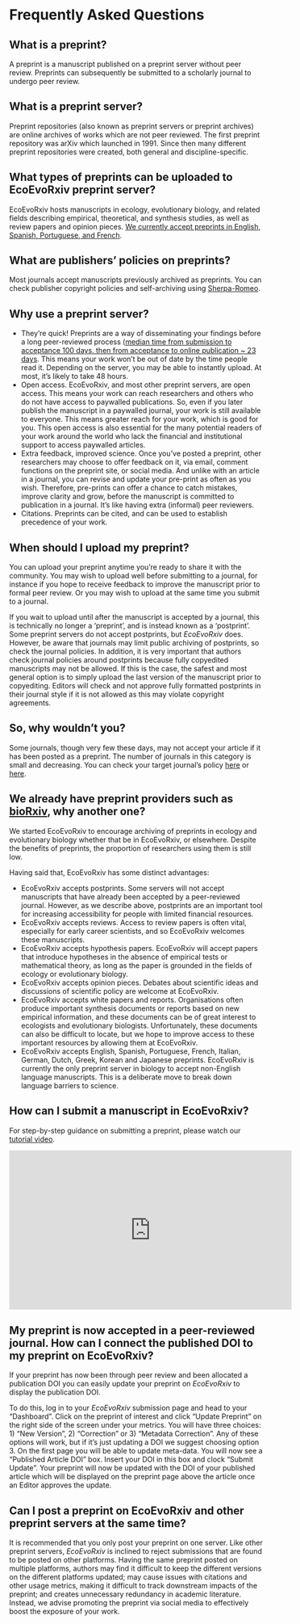 # Frequently Asked Questions 

## What is a preprint? {#whatispreprint}
A preprint is a manuscript published on a preprint server without peer review. Preprints can subsequently be submitted to a scholarly journal to undergo peer review.

## What is a preprint server? {#whatispreprintserver}
Preprint repositories (also known as preprint servers or preprint archives) are online archives of works which are not peer reviewed. The first preprint repository was arXiv which launched in 1991. Since then many different preprint repositories were created, both general and discipline-specific.

## What types of preprints can be uploaded to EcoEvoRxiv preprint server? {#preprinttypes}
EcoEvoRxiv hosts manuscripts in ecology, evolutionary biology, and related fields describing empirical, theoretical, and synthesis studies, as well as review papers and opinion pieces. [We currently accept preprints in English, Spanish, Portuguese, and French](https://www.sortee.org/blog/2023/04/18/2023_ecoevorxiv_languages/). 

## What are publishers' policies on preprints? {#publisherpolicies}
Most journals accept manuscripts previously archived as preprints. You can check publisher copyright policies and self-archiving using [Sherpa-Romeo](https://v2.sherpa.ac.uk/romeo/).

## Why use a preprint server? {#whypreprints}
 - They’re quick! Preprints are a way of disseminating your findings before a long peer-reviewed process ([median time from submission to acceptance 100 days, then from acceptance to online publication ~ 23 days](https://doi.org/10.1038/530148a). This means your work won’t be out of date by the time people read it. Depending on the server, you may be able to instantly upload. At most, it’s likely to take 48 hours.  
 - Open access. EcoEvoRxiv, and most other preprint servers, are open access. This means your work can reach researchers and others who do not have access to paywalled publications. So, even if you later publish the manuscript in a paywalled journal, your work is still available to everyone. This means greater reach for your work, which is good for you. This open access is also  essential for the many potential readers of your work around the world who lack the financial and institutional support to access paywalled articles.  
 - Extra feedback, improved science. Once you’ve posted a preprint, other researchers may choose to offer feedback on it, via email, comment functions on the preprint site, or social media. And unlike with an article in a journal, you can revise and update your pre-print as often as you wish. Therefore, pre-prints can  offer a chance to catch mistakes, improve clarity and grow, before the manuscript is committed to publication in a journal. It’s like having extra (informal) peer reviewers.  
 - Citations. Preprints can be cited, and can be used to establish precedence of your work.  
 
## When should I upload my preprint? {#whenupload}
You can upload your preprint anytime  you’re ready to share it with the community. You may wish to upload well before submitting to a journal, for instance if you hope to receive feedback to improve the manuscript prior to formal peer review. Or you may wish to upload at the same time you submit to a journal.  

If you wait to upload until after the manuscript is accepted by a journal, this is technically no longer a ‘preprint’, and is instead known as a ‘postprint’. Some preprint servers do not accept postprints, but *EcoEvoRxiv* does. However, be aware that journals may limit public archiving of postprints, so check the journal policies. In addition, it is very important that authors check journal policies around postprints because fully copyedited manuscripts may not be allowed. If this is the case, the safest and most general option is to simply upload the last version of the manuscript prior to copyediting. Editors will check and not approve fully formatted postprints in their journal style if it is not allowed as this may violate copyright agreements.

## So, why wouldn’t you? {#whynot}
Some journals, though very few these days, may not accept your article if it has been posted as a preprint. The number of journals in this category is small and decreasing.  You can check your target journal's policy [here](https://en.wikipedia.org/wiki/List_of_academic_journals_by_preprint_policy) or [here](https://v2.sherpa.ac.uk/romeo/).  

## We already have preprint providers such as [bioRxiv](https://www.biorxiv.org/), why another one? {#whyecoevorxiv}
We started EcoEvoRxiv to encourage archiving of preprints in ecology and evolutionary biology whether that be in EcoEvoRxiv, or elsewhere. Despite the benefits of preprints, the proportion of researchers using them is still low. 

Having said that, EcoEvoRxiv has some distinct advantages:  

 - EcoEvoRxiv accepts postprints. Some servers will not accept manuscripts that have already been accepted by a peer-reviewed journal. However, as we describe above, postprints are an important tool for increasing accessibility for people with limited financial resources.
 - EcoEvoRxiv accepts reviews.  Access to review papers is often vital, especially for early career scientists, and so EcoEvoRxiv welcomes these manuscripts. 
 - EcoEvoRxiv accepts hypothesis papers.  EcoEvoRxiv will accept papers that introduce hypotheses in the absence of empirical tests or mathematical theory, as long as the paper is grounded in the fields of ecology or evolutionary biology.
 - EcoEvoRxiv accepts opinion pieces.  Debates about scientific ideas and discussions of scientific policy are welcome at EcoEvoRxiv.
 - EcoEvoRxiv accepts white papers and reports.  Organisations often produce important synthesis documents or reports based on new empirical information, and these documents can be of great interest to ecologists and evolutionary biologists. Unfortunately, these documents can also be difficult to locate, but we hope to improve access to these important resources by allowing them at EcoEvoRxiv. 
 - EcoEvoRxiv accepts English, Spanish, Portuguese, French, Italian, German, Dutch, Greek, Korean and Japanese preprints. EcoEvoRxiv is currently the only preprint server in biology to accept non-English language manuscripts. This is a deliberate move to break down language barriers to science.

## How can I submit a manuscript in EcoEvoRxiv? {#submitting}
For step-by-step guidance on submitting a preprint, please watch our [tutorial video](https://www.youtube.com/watch?v=CUSbYNNrXuU). 

<iframe width="560" height="315" src="https://www.youtube.com/embed/CUSbYNNrXuU" frameborder="0" allowfullscreen></iframe>

## My preprint is now accepted in a peer-reviewed journal. How can I connect the published DOI to my preprint on EcoEvoRxiv? {#published-doi}
If your preprint has now been through peer review and been allocated a publication DOI you can easily update your preprint on *EcoEvoRxiv* to display the publication DOI. 

To do this, log in to your *EcoEvoRxiv* submission page and head to your "Dashboard". Click on the preprint of interest and click "Update Preprint" on the right side of the screen under your metrics. You will have three choices: 1) "New Version", 2) "Correction" or 3) "Metadata Correction". Any of these options will work, but if it's just updating a DOI we suggest choosing option 3. On the first page you will be able to update meta-data. You will now see a "Published Article DOI" box. Insert your DOI in this box and clock "Submit Update". Your preprint will now be updated with the DOI of your published article which will be displayed on the preprint page above the article once an Editor approves the update. 

## Can I post a preprint on EcoEvoRxiv and other preprint servers at the same time?
It is recommended that you only post your preprint on one server. Like other preprint servers, *EcoEvoRxiv* is inclined to reject submissions that are found to be posted on other platforms. Having the same preprint posted on multiple platforms, authors may find it difficult to keep the different versions on the different platforms updated; may cause issues with citations and other usage metrics, making it difficult to track downstream impacts of the preprint; and creates unnecessary redundancy in academic literature. Instead, we advise promoting the preprint via social media to effectively boost the exposure of your work.